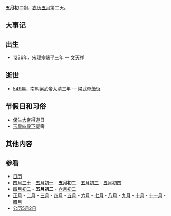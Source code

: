 {{Lunar05Calendar}}
'''五月初二'''朔，[[农历|农历]][[五月_(农历)|五月]]第二天。

==大事记==

==出生==
*[[1236年|1236年]]，宋理宗端平三年 — [[文天祥|文天祥]]

==逝世==
*[[549年|549年]]，南朝梁武帝太清三年 — 梁武帝[[萧衍|萧衍]]

==节假日和习俗==
*[[保生大帝|保生大帝]]得道日
*[[玉皇四殿下|玉皇四殿下]]聖壽

==其他内容==

==参看==
*[[历史上的今天|日历]]
*[[四月三十|四月三十]] - [[五月初一|五月初一]] - '''五月初二''' - [[五月初三|五月初三]] - [[五月初四|五月初四]] 
*[[四月初二|四月初二]] - '''五月初二''' - [[六月初二|六月初二]]
*[[正月|正月]] - [[二月_(农历)|二月]] - [[三月_(农历)|三月]] - [[四月_(农历)|四月]] - [[五月_(农历)|五月]] - [[六月_(农历)|六月]] - [[七月_(农历)|七月]] - [[八月_(农历)|八月]] - [[九月_(农历)|九月]] - [[十月_(农历)|十月]] - [[十一月_(农历)|十一月]] - [[腊月|腊月]]
*[[公历|公历]][[5月2日|5月2日]]